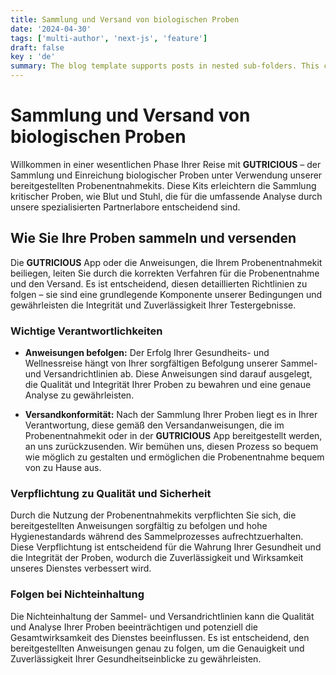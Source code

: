 ```yaml
---
title: Sammlung und Versand von biologischen Proben
date: '2024-04-30'
tags: ['multi-author', 'next-js', 'feature']
draft: false
key : 'de'
summary: The blog template supports posts in nested sub-folders. This can be used to group posts of similar content e.g. a multi-part course.
---
```


# Sammlung und Versand von biologischen Proben

Willkommen in einer wesentlichen Phase Ihrer Reise mit **GUTRICIOUS** – der Sammlung und Einreichung biologischer Proben unter Verwendung unserer bereitgestellten Probenentnahmekits. Diese Kits erleichtern die Sammlung kritischer Proben, wie Blut und Stuhl, die für die umfassende Analyse durch unsere spezialisierten Partnerlabore entscheidend sind.

## Wie Sie Ihre Proben sammeln und versenden

Die **GUTRICIOUS** App oder die Anweisungen, die Ihrem Probenentnahmekit beiliegen, leiten Sie durch die korrekten Verfahren für die Probenentnahme und den Versand. Es ist entscheidend, diesen detaillierten Richtlinien zu folgen – sie sind eine grundlegende Komponente unserer Bedingungen und gewährleisten die Integrität und Zuverlässigkeit Ihrer Testergebnisse.

### **Wichtige Verantwortlichkeiten**

- **Anweisungen befolgen:** Der Erfolg Ihrer Gesundheits- und Wellnessreise hängt von Ihrer sorgfältigen Befolgung unserer Sammel- und Versandrichtlinien ab. Diese Anweisungen sind darauf ausgelegt, die Qualität und Integrität Ihrer Proben zu bewahren und eine genaue Analyse zu gewährleisten.

- **Versandkonformität:** Nach der Sammlung Ihrer Proben liegt es in Ihrer Verantwortung, diese gemäß den Versandanweisungen, die im Probenentnahmekit oder in der **GUTRICIOUS** App bereitgestellt werden, an uns zurückzusenden. Wir bemühen uns, diesen Prozess so bequem wie möglich zu gestalten und ermöglichen die Probenentnahme bequem von zu Hause aus.

### **Verpflichtung zu Qualität und Sicherheit**

Durch die Nutzung der Probenentnahmekits verpflichten Sie sich, die bereitgestellten Anweisungen sorgfältig zu befolgen und hohe Hygienestandards während des Sammelprozesses aufrechtzuerhalten. Diese Verpflichtung ist entscheidend für die Wahrung Ihrer Gesundheit und die Integrität der Proben, wodurch die Zuverlässigkeit und Wirksamkeit unseres Dienstes verbessert wird.

### **Folgen bei Nichteinhaltung**

Die Nichteinhaltung der Sammel- und Versandrichtlinien kann die Qualität und Analyse Ihrer Proben beeinträchtigen und potenziell die Gesamtwirksamkeit des Dienstes beeinflussen. Es ist entscheidend, den bereitgestellten Anweisungen genau zu folgen, um die Genauigkeit und Zuverlässigkeit Ihrer Gesundheitseinblicke zu gewährleisten.
